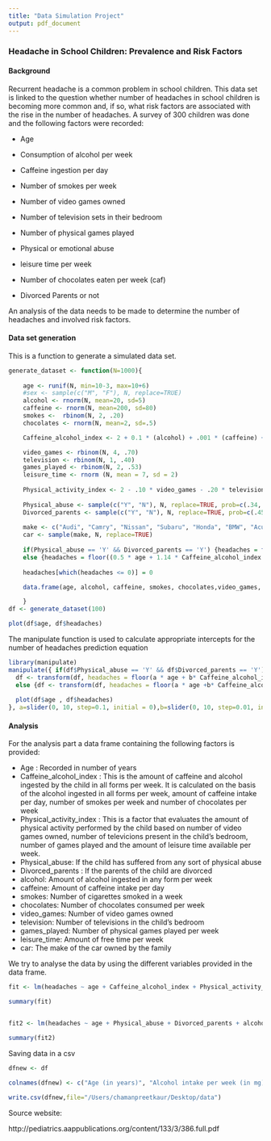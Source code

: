 ```yaml
---
title: "Data Simulation Project"
output: pdf_document
---
```

### Headache in School Children: Prevalence and Risk Factors

#### Background

Recurrent headache is a common problem in school children. This data set is linked to the question whether number of headaches in school children is becoming more common and, if so, what risk factors are associated with the rise in the number of headaches. A survey of 300 children was done and the following factors were recorded: 

* Age

* Consumption of alcohol per week

* Caffeine ingestion per day

* Number of smokes per week

* Number of video games owned

* Number of television sets in their bedroom

* Number of physical games played

* Physical or emotional abuse

* leisure time per week

* Number of chocolates eaten per week (caf)

* Divorced Parents or not 

An analysis of the data needs to be made to determine the number of headaches and involved risk factors.

#### Data set generation

This is a function to generate a simulated data set.

```r

generate_dataset <- function(N=1000){
  
    age <- runif(N, min=10-3, max=10+6)
    #sex <- sample(c("M", "F"), N, replace=TRUE)
    alcohol <- rnorm(N, mean=20, sd=5)
    caffeine <- rnorm(N, mean=200, sd=80)
    smokes <-  rbinom(N, 2, .20)
    chocolates <- rnorm(N, mean=2, sd=.5)

    Caffeine_alcohol_index <- 2 + 0.1 * (alcohol) + .001 * (caffeine) + .03 * (smokes) + 0.02 * (chocolates) 

    video_games <- rbinom(N, 4, .70)
    television <- rbinom(N, 1, .40)
    games_played <- rbinom(N, 2, .53)
    leisure_time <- rnorm (N, mean = 7, sd = 2)
    
    Physical_activity_index <- 2 - .10 * video_games - .20 * television + .10 * games_played + .25* leisure_time
    
    Physical_abuse <- sample(c("Y", "N"), N, replace=TRUE, prob=c(.34, .66))
    Divorced_parents <- sample(c("Y", "N"), N, replace=TRUE, prob=c(.45, .55))
    
    make <- c("Audi", "Camry", "Nissan", "Subaru", "Honda", "BMW", "Acura", "Infinity")
    car <- sample(make, N, replace=TRUE)
    
    if(Physical_abuse == 'Y' && Divorced_parents == 'Y') {headaches = floor((0.5 * age + 1.14 * Caffeine_alcohol_index - 0.7 * Physical_activity_index + 2))}
    else {headaches = floor((0.5 * age + 1.14 * Caffeine_alcohol_index - 0.7 * Physical_activity_index))}
    
    headaches[which(headaches <= 0)] = 0

    data.frame(age, alcohol, caffeine, smokes, chocolates,video_games, television, games_played, leisure_time, Caffeine_alcohol_index, Physical_activity_index,Physical_abuse, Divorced_parents, car, headaches)

    }
df <- generate_dataset(100)

plot(df$age, df$headaches)
```

The manipulate function is used to calculate appropriate intercepts for the number of headaches prediction equation

```r

library(manipulate)
manipulate({ if(df$Physical_abuse == 'Y' && df$Divorced_parents == 'Y'){
  df <- transform(df, headaches = floor(a * age + b* Caffeine_alcohol_index - c * Physical_activity_index + 2))} 
  else {df <- transform(df, headaches = floor(a * age +b* Caffeine_alcohol_index - c * Physical_activity_index))}
  
  plot(df$age , df$headaches)
}, a=slider(0, 10, step=0.1, initial = 0),b=slider(0, 10, step=0.01, initial = 0), c=slider(0, 10, step=0.1, initial = 0))

```

#### Analysis

For the analysis part a data frame containing the following factors is provided:

* Age : Recorded in number of years
* Caffeine_alcohol_index : This is the amount of caffeine and alcohol ingested by the child in all forms per week. It is calculated on the basis of the alcohol ingested in all forms per week, amount of caffeine intake per day, number of smokes per week and number of chocolates per week
* Physical_activity_index :  This is a factor that evaluates the amount of physical activity performed by the child based on number of video games owned, number of televicions present in the child's bedroom, number of games played and the amount of leisure time available per week. 
* Physical_abuse: If the child has suffered from any sort of physical abuse
* Divorced_parents : If the parents of the child are divorced
* alcohol: Amount of alcohol ingested in any form per week
* caffeine: Amount of caffeine intake per day
* smokes: Number of cigarettes smoked in a week
* chocolates: Number of chocolates consumed per week 
* video_games: Number of video games owned
* television: Number of televisions in the child's bedroom
* games_played: Number of physical games played per week
* leisure_time: Amount of free time per week 
* car: The make of the car owned by the family

We try to analyse the data by using the different variables provided in the data frame. 

```r

fit <- lm(headaches ~ age + Caffeine_alcohol_index + Physical_activity_index + Physical_abuse + Divorced_parents, data=df, family = poisson)

summary(fit)


fit2 <- lm(headaches ~ age + Physical_abuse + Divorced_parents + alcohol+ caffeine + smokes + chocolates + video_games + television + games_played+ leisure_time + car, data=df, family = poisson)

summary(fit2)
```

Saving data in a csv

```r
dfnew <- df

colnames(dfnew) <- c("Age (in years)", "Alcohol intake per week (in mg)", "Caffeine intake per day (in mg)", "Smokes per week", "Chocolates per week","Video games owned", " No. tv sets in bedroom", " No. of physical games played", "Leisure time per week",  "Caffeine_alcohol_index", "Physical_activity_index", "Physical abuse", "Divorced parents", "Car make","No. of headaches per week")

write.csv(dfnew,file="/Users/chamanpreetkaur/Desktop/data")
```
Source website:

http://pediatrics.aappublications.org/content/133/3/386.full.pdf